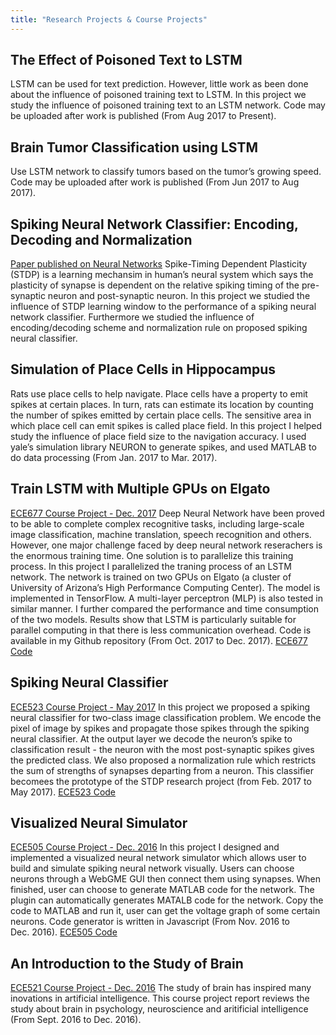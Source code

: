 ```yaml
---
title: "Research Projects & Course Projects"
---
```


## The Effect of Poisoned Text to LSTM
LSTM can be used for text prediction. However, little work as been done about the influence of poisoned training text to LSTM. In this project we study the influence of poisoned training text to an LSTM network. Code may be uploaded after work is published (From Aug 2017 to Present).

## Brain Tumor Classification using LSTM
Use LSTM network to classify tumors based on the tumor's growing speed. Code may be uploaded after work is published (From Jun 2017 to Aug 2017).

## Spiking Neural Network Classifier: Encoding, Decoding and Normalization
[Paper published on Neural Networks](https://www.sciencedirect.com/science/article/pii/S0893608018302508)
Spike-Timing Dependent Plasticity (STDP) is a learning mechansim in human's neural system which says the plasticity of synapse is dependent on the relative spiking timing of the pre-synaptic neuron and post-synaptic neuron. In this project we studied the influence of STDP learning window to the performance of a spiking neural network classifier. Furthermore we studied the influence of encoding/decoding scheme and normalization rule on proposed spiking neural classifier. 

## Simulation of Place Cells in Hippocampus
Rats use place cells to help navigate. Place cells have a property to emit spikes at certain places. In turn, rats can estimate its location by counting the number of spikes emitted by certain place cells. The sensitive area in which place cell can emit spikes is called place field. In this project I helped study the influence of place field size to the navigation accuracy. I used yale's simulation library NEURON to generate spikes, and used MATLAB to do data processing (From Jan. 2017 to Mar. 2017).

## Train LSTM with Multiple GPUs on Elgato
[ECE677 Course Project - Dec. 2017](ProjectDocs/ECE677_ProjectReport_ZhengzhongLiang.pdf)<!-- .element height="50%" width="50%" -->
Deep Neural Network have been proved to be able to complete complex recognitive tasks, including large-scale image classification, machine translation, speech recognition and others. However, one major challenge faced by deep neural network reserachers is the enormous training time. One solution is to parallelize this training process. In this project I parallelized the traning process of an LSTM network. The network is trained on two GPUs on Elgato (a cluster of University of Arizona's High Performance Computing Center). The model is implemented in TensorFlow. A multi-layer perceptron (MLP) is also tested in similar manner. I further compared the performance and time consumption of the two models. Results show that LSTM is particularly suitable for parallel computing in that there is less communication overhead. Code is available in my Github repository (From Oct. 2017 to Dec. 2017).
[ECE677 Code](https://github.com/zhengzhongliang/ECE677)

## Spiking Neural Classifier
[ECE523 Course Project - May 2017](ProjectDocs/ECE523_ProjectReport.pdf)<!-- .element height="50%" width="50%" -->
In this project we proposed a spiking neural classifier for two-class image classification problem. We encode the pixel of image by spikes and propagate those spikes through the spiking neural classifier. At the output layer we decode the neuron's spike to classification result - the neuron with the most post-synaptic spikes gives the predicted class. We also proposed a normalization rule which restricts the sum of strengths of synapses departing from a neuron. This classifier becomees the prototype of the STDP research project (from Feb. 2017 to May 2017).
[ECE523 Code](https://github.com/zhengzhongliang/ECE523)

## Visualized Neural Simulator
[ECE505 Course Project - Dec. 2016](ProjectDocs/ECE505_ProjectReport.pdf)<!-- .element height="50%" width="50%" -->
In this project I designed and implemented a visualized neural network simulator which allows user to build and simulate spiking neural network visually. Users can choose neurons through a WebGME GUI then connect them using synapses. When finished, user can choose to generate MATLAB code for the network. The plugin can automatically generates MATALB code for the network. Copy the code to MATLAB and run it, user can get the voltage graph of some certain neurons. Code generator is written in Javascript (From Nov. 2016 to Dec. 2016).
[ECE505 Code](https://github.com/zhengzhongliang/ECE505)


## An Introduction to the Study of Brain
[ECE521 Course Project - Dec. 2016](ProjectDocs/ECE521_CourseDissertation.pdf)<!-- .element height="50%" width="50%" -->
The study of brain has inspired many inovations in artificial intelligence. This course project report reviews the study about brain in psychology, neuroscience and aritificial intelligence (From Sept. 2016 to Dec. 2016).

